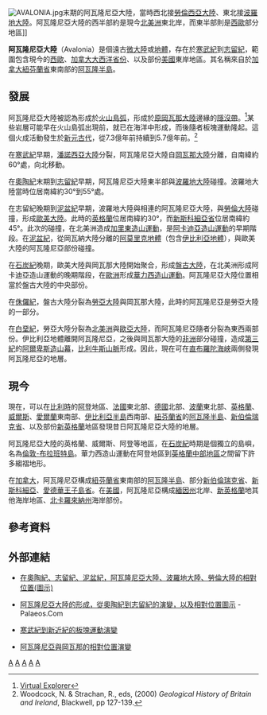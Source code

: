 [[File:AVALONIA.jpg|thumb]]末期的阿瓦隆尼亞大陸，當時西北接[[勞倫西亞大陸|勞倫西亞大陸]]、東北接[[波羅地大陸|波羅地大陸]]。阿瓦隆尼亞大陸的西半部約是現今[[北美洲|北美洲]]東北岸，而東半部則是[[西歐|西歐]]部分地區]]

'''阿瓦隆尼亞大陸'''（Avalonia）是個遠古[[微大陸|微大陸]]或[[地體|地體]]，存在於[[寒武紀|寒武紀]]到[[志留紀|志留紀]]，範圍包含現今的[[西歐|西歐]]、[[加拿大大西洋省份|加拿大大西洋省份]]、以及部份[[美國|美國]]東岸地區。其名稱來自於[[加拿大|加拿大]][[紐芬蘭省|紐芬蘭省]]東南部的[[阿瓦隆半島|阿瓦隆半島]]。

== 發展 ==
阿瓦隆尼亞大陸被認為形成於[[火山島弧|火山島弧]]，形成於[[原岡瓦那大陸|原岡瓦那大陸]]邊緣的[[隱沒帶|隱沒帶]]。<ref>[http://virtualexplorer.com.au/journal/2001/03/murphy/paper2.html Virtual Explorer]</ref>某些岩層可能早在火山島弧出現前，就已在海洋中形成，而後隨者板塊運動隆起。這個火成活動發生於[[新元古代|新元古代]]，從7.3億年前持續到5.7億年前。<ref>Woodcock, N. & Strachan, R., eds, (2000) ''Geological History of Britain and Ireland'', Blackwell, pp 127-139.</ref>

在[[寒武紀|寒武紀]]早期，[[潘諾西亞大陸|潘諾西亞大陸]]分裂，阿瓦隆尼亞大陸自[[岡瓦那大陸|岡瓦那大陸]]分離，自南緯約60°處，向北移動。

在[[奧陶紀|奧陶紀]]末期到[[志留紀|志留紀]]早期，阿瓦隆尼亞大陸東半部與[[波羅地大陸|波羅地大陸]]碰撞。波羅地大陸當時位居南緯約30°到55°處。

在志留紀晚期到[[泥盆紀|泥盆紀]]早期，波羅地大陸與相連的阿瓦隆尼亞大陸，與[[勞倫大陸|勞倫大陸]]碰撞，形成[[歐美大陸|歐美大陸]]。此時的[[英格蘭|英格蘭]]位居南緯約30°，而[[新斯科細亞省|新斯科細亞省]]位居南緯約45°。此次的碰撞，在北美洲造成[[加里東造山運動|加里東造山運動]]，是[[阿卡迪亞造山運動|阿卡迪亞造山運動]]的早期階段。在[[泥盆紀|泥盆紀]]，從岡瓦納大陸分離的[[阿莫里克地體|阿莫里克地體]]（包含[[伊比利亞地體|伊比利亞地體]]），與歐美大陸的阿瓦隆尼亞部份碰撞。

在[[石炭紀|石炭紀]]晚期，歐美大陸與岡瓦那大陸開始聚合，形成[[盤古大陸|盤古大陸]]，在北美洲形成阿卡迪亞造山運動的晚期階段，在[[歐洲|歐洲]]形成[[華力西造山運動|華力西造山運動]]。阿瓦隆尼亞大陸位置相當於盤古大陸的中央部份。

在[[侏儸紀|侏儸紀]]，盤古大陸分裂為[[勞亞大陸|勞亞大陸]]與岡瓦那大陸，此時的阿瓦隆尼亞是勞亞大陸的一部分。

在[[白堊紀|白堊紀]]，勞亞大陸分裂為[[北美洲|北美洲]]與[[歐亞大陸|歐亞大陸]]，而阿瓦隆尼亞隨者分裂為東西兩部份。伊比利亞地體離開阿瓦隆尼亞，之後與岡瓦那大陸的[[非洲|非洲]]部分碰撞，造成[[第三紀|第三紀]]的[[阿爾卑斯造山幕|阿爾卑斯造山幕]]，[[比利牛斯山脈|比利牛斯山脈]]形成。因此，現在可在[[直布羅陀海峽|直布羅陀海峽]]兩側發現阿瓦隆尼亞的地層。

== 現今 ==
現在，可以在[[比利時|比利時]]的[[阿登|阿登]]地區、[[法國|法國]]東北部、[[德國|德國]]北部、[[波蘭|波蘭]]東北部、[[英格蘭|英格蘭]]、[[威爾斯|威爾斯]]、[[愛爾蘭|愛爾蘭]]東南部、[[伊比利亞半島|伊比利亞半島]]西南部、[[紐芬蘭省|紐芬蘭省]]的[[阿瓦隆半島|阿瓦隆半島]]、[[新伯倫瑞克省|新伯倫瑞克省]]、以及部份[[新英格蘭|新英格蘭]]地區發現昔日阿瓦隆尼亞大陸的地層。

阿瓦隆尼亞大陸的英格蘭、威爾斯、阿登等地區，在[[石炭紀|石炭紀]]時期是個獨立的島嶼，名為[[倫敦-布拉班特島|倫敦-布拉班特島]]。華力西造山運動在阿登地區到[[英格蘭中部地區|英格蘭中部地區]]之間留下許多縐褶地形。

在[[加拿大|加拿大]]，阿瓦隆尼亞構成[[紐芬蘭省|紐芬蘭省]]東南部的[[阿瓦隆半島|阿瓦隆半島]]、部分[[新伯倫瑞克省|新伯倫瑞克省]]、[[新斯科細亞|新斯科細亞]]、[[愛德華王子島省|愛德華王子島省]]。在[[美國|美國]]，阿瓦隆尼亞構成[[緬因州|緬因州]]北岸、[[新英格蘭|新英格蘭]]地其他海岸地區、[[北卡羅來納州|北卡羅來納州]]海岸部份。

== 參考資料 ==
<references/>

== 外部連結 ==
*{{de}}[https://web.archive.org/web/20080627101917/http://upload.wikimedia.org/wikipedia/de/e/e4/Avalonia_entwicklung_odovizium_silur.png 在奧陶紀、志留紀、泥盆紀，阿瓦隆尼亞大陸、波羅地大陸、勞倫大陸的相對位置(圖示)]
*{{en}}[https://web.archive.org/web/20080604160728/http://www.palaeos.com/Earth/Geography/Avalonia.htm 阿瓦隆尼亞大陸的形成，從奧陶紀到志留紀的演變，以及相對位置圖示] - Palaeos.Com
*{{en}}[https://web.archive.org/web/20060618095602/http://www.dinodata.net/Golonka/phan.pdf 寒武紀到新近紀的板塊運動演變]
*{{en}}[http://www.globalchange.umich.edu/Ben/Publications/gsab01.pdf 阿瓦隆尼亞與岡瓦那的相對位置演變] {{Wayback|url=http://www.globalchange.umich.edu/Ben/Publications/gsab01.pdf |date=20150924022510 }}
{{洲|state=uncollapsed}}

[[Category:古大陸|A]]
[[Category:古生代|A]]
[[Category:寒武紀|A]]
[[Category:奧陶紀|A]]
[[Category:志留紀|A]]